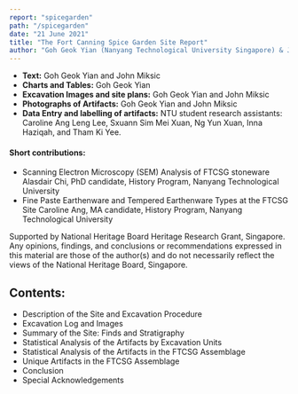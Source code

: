 ```yaml
---
report: "spicegarden"
path: "/spicegarden"
date: "21 June 2021"
title: "The Fort Canning Spice Garden Site Report"
author: "Goh Geok Yian (Nanyang Technological University Singapore) & John Miksic (National University of Singapore & Nanyang Technological University Singapore)"
---
```



 - **Text:** Goh Geok Yian and John Miksic
 - **Charts and Tables:** Goh Geok Yian
 - **Excavation Images and site plans:** Goh Geok Yian and John Miksic
 - **Photographs of Artifacts:** Goh Geok Yian and John Miksic
 - **Data Entry and labelling of artifacts:** NTU student research assistants: Caroline Ang Leng Lee, Sxuann Sim Mei Xuan, Ng Yun Xuan, Inna Haziqah, and Tham Ki Yee.

#### Short contributions:

 - Scanning Electron Microscopy (SEM) Analysis of FTCSG stoneware 
Alasdair Chi, PhD candidate, History Program, Nanyang Technological University
 - Fine Paste Earthenware and Tempered Earthenware Types at the FTCSG Site
Caroline Ang, MA candidate, History Program, Nanyang Technological University

Supported by National Heritage Board Heritage Research Grant, Singapore. Any opinions, findings, and conclusions or recommendations expressed in this material are those of the author(s) and do not necessarily reflect the views of the National Heritage Board, Singapore.

## Contents:

- <BaseLink href="/spicegarden/text/description">
    Description of the Site and Excavation Procedure
  </BaseLink>
- <BaseLink href="/spicegarden/text/excavation">
    Excavation Log and Images
  </BaseLink>
- <BaseLink href="/spicegarden/text/summary">
		Summary of the Site: Finds and Stratigraphy
	</BaseLink>
- <BaseLink href="/spicegarden/text/statisticalanalysisbyunit">
		Statistical Analysis of the Artifacts by Excavation Units
	</BaseLink>
- <BaseLink href="/spicegarden/text/statisticalanalysisartifacts">
		Statistical Analysis of the Artifacts in the FTCSG Assemblage
	</BaseLink>
- <BaseLink href="/spicegarden/text/uniqueartifacts">
    Unique Artifacts in the FTCSG Assemblage
	</BaseLink>
- <BaseLink href="/spicegarden/text/conclusion">
    Conclusion
	</BaseLink>
- <BaseLink href="/spicegarden/text/specialacknowledgements">
    Special Acknowledgements
	</BaseLink>